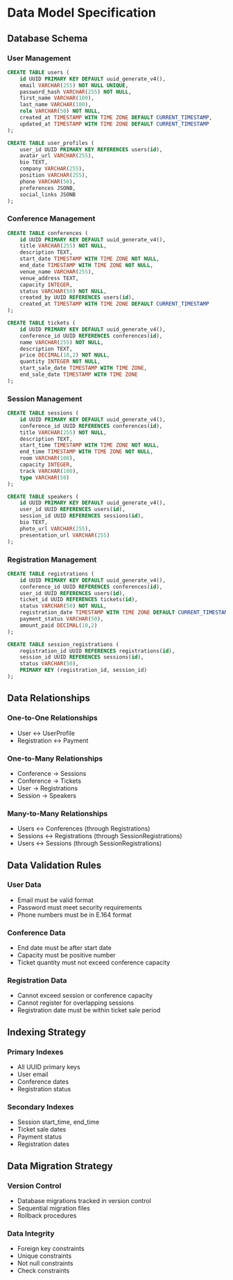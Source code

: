 # Data Model Specification

## Database Schema

### User Management

```sql
CREATE TABLE users (
    id UUID PRIMARY KEY DEFAULT uuid_generate_v4(),
    email VARCHAR(255) NOT NULL UNIQUE,
    password_hash VARCHAR(255) NOT NULL,
    first_name VARCHAR(100),
    last_name VARCHAR(100),
    role VARCHAR(50) NOT NULL,
    created_at TIMESTAMP WITH TIME ZONE DEFAULT CURRENT_TIMESTAMP,
    updated_at TIMESTAMP WITH TIME ZONE DEFAULT CURRENT_TIMESTAMP
);

CREATE TABLE user_profiles (
    user_id UUID PRIMARY KEY REFERENCES users(id),
    avatar_url VARCHAR(255),
    bio TEXT,
    company VARCHAR(255),
    position VARCHAR(255),
    phone VARCHAR(50),
    preferences JSONB,
    social_links JSONB
);
```

### Conference Management

```sql
CREATE TABLE conferences (
    id UUID PRIMARY KEY DEFAULT uuid_generate_v4(),
    title VARCHAR(255) NOT NULL,
    description TEXT,
    start_date TIMESTAMP WITH TIME ZONE NOT NULL,
    end_date TIMESTAMP WITH TIME ZONE NOT NULL,
    venue_name VARCHAR(255),
    venue_address TEXT,
    capacity INTEGER,
    status VARCHAR(50) NOT NULL,
    created_by UUID REFERENCES users(id),
    created_at TIMESTAMP WITH TIME ZONE DEFAULT CURRENT_TIMESTAMP
);

CREATE TABLE tickets (
    id UUID PRIMARY KEY DEFAULT uuid_generate_v4(),
    conference_id UUID REFERENCES conferences(id),
    name VARCHAR(255) NOT NULL,
    description TEXT,
    price DECIMAL(10,2) NOT NULL,
    quantity INTEGER NOT NULL,
    start_sale_date TIMESTAMP WITH TIME ZONE,
    end_sale_date TIMESTAMP WITH TIME ZONE
);
```

### Session Management

```sql
CREATE TABLE sessions (
    id UUID PRIMARY KEY DEFAULT uuid_generate_v4(),
    conference_id UUID REFERENCES conferences(id),
    title VARCHAR(255) NOT NULL,
    description TEXT,
    start_time TIMESTAMP WITH TIME ZONE NOT NULL,
    end_time TIMESTAMP WITH TIME ZONE NOT NULL,
    room VARCHAR(100),
    capacity INTEGER,
    track VARCHAR(100),
    type VARCHAR(50)
);

CREATE TABLE speakers (
    id UUID PRIMARY KEY DEFAULT uuid_generate_v4(),
    user_id UUID REFERENCES users(id),
    session_id UUID REFERENCES sessions(id),
    bio TEXT,
    photo_url VARCHAR(255),
    presentation_url VARCHAR(255)
);
```

### Registration Management

```sql
CREATE TABLE registrations (
    id UUID PRIMARY KEY DEFAULT uuid_generate_v4(),
    conference_id UUID REFERENCES conferences(id),
    user_id UUID REFERENCES users(id),
    ticket_id UUID REFERENCES tickets(id),
    status VARCHAR(50) NOT NULL,
    registration_date TIMESTAMP WITH TIME ZONE DEFAULT CURRENT_TIMESTAMP,
    payment_status VARCHAR(50),
    amount_paid DECIMAL(10,2)
);

CREATE TABLE session_registrations (
    registration_id UUID REFERENCES registrations(id),
    session_id UUID REFERENCES sessions(id),
    status VARCHAR(50),
    PRIMARY KEY (registration_id, session_id)
);
```

## Data Relationships

### One-to-One Relationships
- User ↔ UserProfile
- Registration ↔ Payment

### One-to-Many Relationships
- Conference → Sessions
- Conference → Tickets
- User → Registrations
- Session → Speakers

### Many-to-Many Relationships
- Users ↔ Conferences (through Registrations)
- Sessions ↔ Registrations (through SessionRegistrations)
- Users ↔ Sessions (through SessionRegistrations)

## Data Validation Rules

### User Data
- Email must be valid format
- Password must meet security requirements
- Phone numbers must be in E.164 format

### Conference Data
- End date must be after start date
- Capacity must be positive number
- Ticket quantity must not exceed conference capacity

### Registration Data
- Cannot exceed session or conference capacity
- Cannot register for overlapping sessions
- Registration date must be within ticket sale period

## Indexing Strategy

### Primary Indexes
- All UUID primary keys
- User email
- Conference dates
- Registration status

### Secondary Indexes
- Session start_time, end_time
- Ticket sale dates
- Payment status
- Registration dates

## Data Migration Strategy

### Version Control
- Database migrations tracked in version control
- Sequential migration files
- Rollback procedures

### Data Integrity
- Foreign key constraints
- Unique constraints
- Not null constraints
- Check constraints 